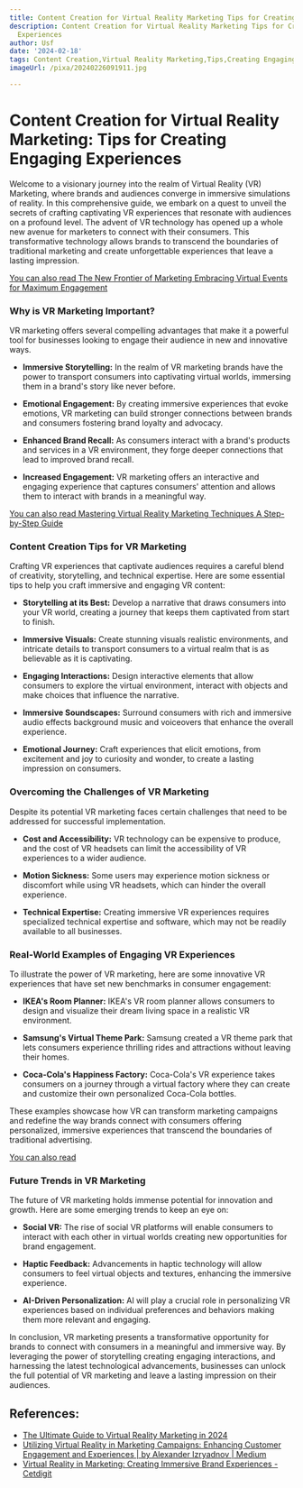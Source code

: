 ```yaml
---
title: Content Creation for Virtual Reality Marketing Tips for Creating Engaging Experiences
description: Content Creation for Virtual Reality Marketing Tips for Creating Engaging
  Experiences
author: Usf
date: '2024-02-18'
tags: Content Creation,Virtual Reality Marketing,Tips,Creating Engaging Experiences
imageUrl: /pixa/20240226091911.jpg

---
```

# Content Creation for Virtual Reality  Marketing: Tips for Creating Engaging Experiences

Welcome to a visionary journey into  the realm  of  Virtual Reality  (VR)  Marketing, where brands and audiences converge in immersive simulations of  reality. In this comprehensive  guide, we embark on a quest to unveil the secrets of crafting captivating VR experiences that resonate with  audiences on a profound level. The advent of VR technology  has opened up a whole new avenue for marketers to connect with their consumers. This transformative technology  allows brands to transcend the boundaries of traditional marketing and create unforgettable experiences that leave a lasting impression.

[You can also read  The New Frontier of Marketing Embracing Virtual Events for  Maximum  Engagement](The%20New%20Frontier%20of%20Marketing%20Embracing%20Virtual%20Events%20for%20Maximum%20Engagement)


### Why is VR Marketing Important?

VR marketing offers several compelling advantages that make it a powerful tool for businesses looking to engage their audience in new and innovative ways.

* **Immersive Storytelling:** In the realm of VR marketing brands  have the power  to transport consumers into captivating virtual worlds, immersing them in a  brand's story  like never before.

* **Emotional Engagement:**  By creating immersive  experiences that evoke emotions, VR marketing can build stronger connections between brands and consumers  fostering brand loyalty and  advocacy.

* **Enhanced Brand Recall:**  As consumers interact with a brand's products and services in a VR  environment, they forge  deeper connections that lead to improved brand recall.

* **Increased Engagement:** VR marketing offers  an interactive and engaging experience that captures consumers' attention and allows them to interact with brands  in a meaningful way.

[You can also read Mastering Virtual Reality Marketing Techniques A Step-by-Step Guide](Mastering%20Virtual%20Reality%20Marketing%20Techniques%20A%20Step-by-Step%20Guide)


### Content Creation Tips for VR  Marketing

Crafting VR experiences that captivate audiences requires a  careful blend of  creativity, storytelling,  and technical expertise. Here are some essential tips to help you  craft immersive and  engaging VR content:

* **Storytelling at its Best:** Develop a narrative that  draws consumers into your VR world, creating a journey that  keeps them captivated from start to finish.

* **Immersive Visuals:** Create stunning visuals realistic environments, and intricate details to transport consumers to a virtual realm that is as believable as it  is captivating.

* **Engaging Interactions:** Design interactive elements that allow consumers to  explore the virtual environment,  interact with objects and make choices that influence the narrative.

*  **Immersive Soundscapes:** Surround consumers with rich and immersive audio effects background music and voiceovers that enhance the overall  experience.

* **Emotional Journey:** Craft experiences that elicit  emotions, from excitement and joy to curiosity and wonder,  to create a lasting impression on consumers.

### Overcoming the Challenges of VR Marketing

Despite  its potential VR marketing faces certain challenges that  need to be addressed for successful  implementation.

* **Cost and Accessibility:**  VR technology can be expensive to  produce,  and the cost of VR headsets can limit the accessibility  of VR experiences to a wider audience.

* **Motion Sickness:** Some users may experience motion sickness or discomfort while using VR headsets, which can hinder the overall  experience.

* **Technical Expertise:** Creating immersive VR experiences requires specialized technical expertise  and software, which may not be readily available to all businesses.

###  Real-World Examples of Engaging VR Experiences

To illustrate the power  of VR marketing, here  are some innovative VR experiences that have set new benchmarks in consumer engagement:

* **IKEA's Room Planner:**  IKEA's VR room planner allows consumers  to  design and visualize their dream living  space in a realistic VR environment.

* **Samsung's Virtual Theme Park:** Samsung created a  VR theme park  that  lets consumers experience thrilling rides and attractions without leaving their homes.

* **Coca-Cola's Happiness  Factory:** Coca-Cola's  VR experience takes consumers on  a journey through a virtual factory where they can create and customize their own personalized Coca-Cola bottles.

These examples showcase how VR can transform marketing campaigns and redefine the way brands connect with consumers offering personalized, immersive experiences that transcend the boundaries of traditional advertising.

[You can also read ]()


###  Future Trends in VR Marketing

The future of VR marketing holds immense potential for innovation and growth. Here are some emerging  trends to keep an eye on:

* **Social VR:** The rise of social  VR platforms will enable consumers to interact with each other in virtual worlds  creating new opportunities for brand engagement.

* **Haptic Feedback:** Advancements in haptic technology will allow consumers to feel virtual objects and  textures, enhancing the immersive experience.

* **AI-Driven Personalization:** AI will play a crucial role in personalizing VR experiences based on individual preferences and behaviors making them more relevant and engaging.

In conclusion,  VR marketing  presents a transformative opportunity for brands to connect with consumers in a meaningful  and immersive way. By leveraging  the  power of storytelling  creating engaging interactions, and harnessing the latest technological advancements, businesses can unlock the full  potential of VR marketing and leave a lasting impression on their audiences.

## References:
- [The Ultimate Guide to Virtual Reality Marketing in 2024](https://influencermarketinghub.com/virtual-reality-marketing/)
- [Utilizing Virtual Reality in Marketing Campaigns: Enhancing Customer Engagement and Experiences | by Alexander Izryadnov | Medium](https://medium.com/@alexanderizryadnov/utilizing-virtual-reality-in-marketing-campaigns-enhancing-customer-engagement-and-experiences-ec13f2c90506)
- [Virtual Reality in Marketing: Creating Immersive Brand Experiences - Cetdigit](https://www.cetdigit.com/blog/virtual-reality-in-marketing-creating-immersive-brand-experiences)
